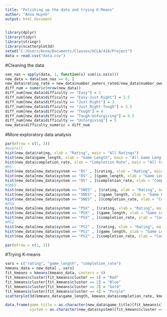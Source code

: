 ---
title: "Polishing up the data and trying K-Means"
author: "Anna Huynh"
output: html_document
---
```{r}
library(dplyr)
library(tidyr)
library(stringr)
library(scatterplot3d)
setwd("C:/Users/Anna/Documents/Classes/UCLA/418/Project")
data = read.csv("data.csv")
```

#Cleaning the data
```{r}
see_nas = apply(data, 1, function(x) sum(is.na(x)))
new_data = data[see_nas == 0, ]
new_data$rating_rate = new_data$number_owners_rated/new_data$number_owners * 100
diff_num = numeric(nrow(new_data))
diff_num[new_data$difficulty == "Easy"] = 2
diff_num[new_data$difficulty == "Easy-Just Right"] = 2.5
diff_num[new_data$difficulty == "Just Right"] = 3
diff_num[new_data$difficulty == "Just Right-Tough"] = 3.5
diff_num[new_data$difficulty == "Tough"] = 4
diff_num[new_data$difficulty == "Tough-Unforgiving"] = 4.5
diff_num[new_data$difficulty == "Unforgiving"] = 5
new_data$difficulty_numeric = diff_num
```

#More exploratory data analysis
```{r}
par(mfrow = c(1, 3))
#overall
hist(new_data$rating, xlab = "Rating", main = "All Ratings")
hist(new_data$game_length, xlab = "Game Length", main = "All Game Lengths")
hist(new_data$completion_rate, xlab = "Completion Rate", main = "All Completion Rates")
#DS
hist(new_data[new_data$system == "DS" , ]$rating, xlab = "Rating", main = "DS Ratings")
hist(new_data[new_data$system == "DS" , ]$game_length, xlab = "Game Length", main = "DS Game Lengths")
hist(new_data[new_data$system == "DS" , ]$completion_rate, xlab = "Completion Rate", main = "DS Completion Rates")
#SNES
hist(new_data[new_data$system == "SNES" , ]$rating, xlab = "Rating", main = "SNES Ratings")
hist(new_data[new_data$system == "SNES" , ]$game_length, xlab = "Game Length", main = "SNES Game Lengths")
hist(new_data[new_data$system == "SNES" , ]$completion_rate, xlab = "Completion Rate", main = "SNES Completion Rates")
#PSX
hist(new_data[new_data$system == "PSX" , ]$rating, xlab = "Rating", main = "PSX Ratings")
hist(new_data[new_data$system == "PSX" , ]$game_length, xlab = "Game Length", main = "PSX Game Lengths")
hist(new_data[new_data$system == "PSX" , ]$completion_rate, xlab = "Completion Rate", main = "PSX Completion Rates")
#PS2
hist(new_data[new_data$system == "PS2" , ]$rating, xlab = "Rating", main = "PS2 Ratings")
hist(new_data[new_data$system == "PS2" , ]$game_length, xlab = "Game Length", main = "PS2 Game Lengths")
hist(new_data[new_data$system == "PS2" , ]$completion_rate, xlab = "Completion Rate", main = "PS2 Completion Rates")

par(mfrow = c(1, 1))
```

#Trying K-means
```{r}
vars = c("rating", "game_length", "completion_rate")
kmeans_data = new_data[ , vars]
fit_kmeans = kmeans(kmeans_data, centers = 4)
fit_kmeans$cluster[fit_kmeans$cluster == 1] = "Red"
fit_kmeans$cluster[fit_kmeans$cluster == 2] = "Blue"
fit_kmeans$cluster[fit_kmeans$cluster == 3] = "Gold"
fit_kmeans$cluster[fit_kmeans$cluster == 4] = "Purple"
scatterplot3d(kmeans_data$game_length, kmeans_data$completion_rate, kmeans_data$rating, color = fit_kmeans$cluster, xlab = "Game Length", ylab = "Completion Rate", zlab = "Rating", main = "Trying K-Means")

data.frame(game_title = as.character(new_data$game_title)[fit_kmeans$cluster == "Blue"],
           system = as.character(new_data$system)[fit_kmeans$cluster == "Blue"])
```

